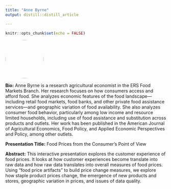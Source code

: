 ```yaml
---
title: "Anne Byrne"
output: distill::distill_article

---
```


```r
knitr::opts_chunk$set(echo = FALSE)
```


:::float-left

<img src="images/Anne_Byrne.jpg" style="width: 120px; height: 120px; object-fit: cover; border-radius: 50%;">

**Bio:** Anne Byrne is a research agricultural economist in the ERS Food Markets Branch. Her research focuses on how consumers access and afford food. She analyzes economic features of the food landscape—including retail food markets, food banks, and other private food assistance services—and geographic variation of food availability. She also analyzes consumer food behavior, particularly among low income and resource limited households, including use of food assistance and substitution across products and outlets. Her work has been published in the American Journal of Agricultural Economics, Food Policy, and Applied Economic Perspectives and Policy, among other outlets.

**Presentation Title:** Food Prices from the Consumer’s Point of View

**Abstract:** This interactive presentation explores the customer experience of food prices. It looks at how customer experiences become translate into raw data and how raw data translates into overall measures of food prices.  Using “food price artifacts” to build price change measures, we explore how staple product prices change, the emergence of new products and stores, geographic variation in prices, and issues of data quality.

:::









